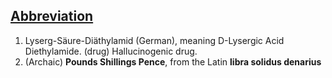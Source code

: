 ==[[Wiktionary:List of acronyms and abbreviations|Abbreviation]]==

#Lyserg-Säure-Diäthylamid (German), meaning D-Lysergic Acid Diethylamide. (drug) Hallucinogenic drug.
# (Archaic) '''Pounds Shillings Pence''', from the Latin '''libra solidus denarius'''